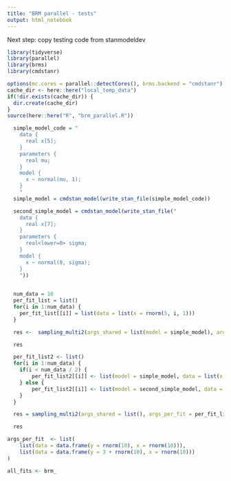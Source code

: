 ```yaml
---
title: "BRM parallel - tests"
output: html_notebook
---
```


Next step: copy testing code from stanmodeldev

```r
library(tidyverse)
library(parallel)
library(brms)
library(cmdstanr)

options(mc.cores = parallel::detectCores(), brms.backend = "cmdstanr")
cache_dir <- here::here("local_temp_data")
if(!dir.exists(cache_dir)) {
  dir.create(cache_dir)
}
source(here::here("R", "brm_parallel.R"))


```



```r
  simple_model_code = "
    data {
      real x[5];
    }
    parameters {
      real mu;
    }
    model {
      x ~ normal(mu, 1);
    }
    "
  simple_model = cmdstan_model(write_stan_file(simple_model_code))

  second_simple_model = cmdstan_model(write_stan_file("
    data {
      real x[7];
    }
    parameters {
      real<lower=0> sigma;
    }
    model {
      x ~ normal(0, sigma);
    }
    "))

  
  num_data = 10
  per_fit_list = list()
  for(i in 1:num_data) {
    per_fit_list[[i]] = list(data = list(x = rnorm(5, i, 1)))
  }

  res <-  sampling_multi2(args_shared = list(model = simple_model), args_per_fit = per_fit_list)

  res
```

```r
  per_fit_list2 <- list()
  for(i in 1:num_data) {
    if(i < num_data / 2) {
        per_fit_list2[[i]] <- list(model = simple_model, data = list(x = rnorm(5, i, 1)))
    } else {
        per_fit_list2[[i]] <- list(model = second_simple_model, data = list(x = rnorm(7, i, 1)))
    }
  }

  res = sampling_multi2(args_shared = list(), args_per_fit = per_fit_list2)

  res

```



```r
args_per_fit  <- list(
    list(data = data.frame(y = rnorm(10), x = rnorm(10))),
    list(data = data.frame(y = 3 + rnorm(10), x = rnorm(10)))
)

all_fits <- brm_


```

